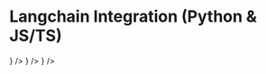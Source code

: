# Langchain Integration (Python & JS/TS)


<Cards>
  <Card
    title="Get Started"
    href="/docs/integrations/langchain/get-started"
    icon={<Terminal />}
  />
  <Card
    title="Example (Python)"
    href="/docs/integrations/langchain/example-python"
    icon={<FileCode />}
  />
  <Card
    title="Upgrade Paths"
    href="/docs/integrations/langchain/upgrade-paths"
    icon={<GitPullRequestArrow />}
  />
</Cards>
